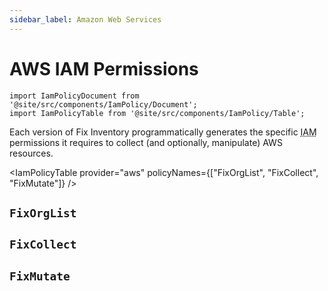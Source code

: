 ```yaml
---
sidebar_label: Amazon Web Services
---
```


# AWS IAM Permissions

```mdx-code-block
import IamPolicyDocument from '@site/src/components/IamPolicy/Document';
import IamPolicyTable from '@site/src/components/IamPolicy/Table';
```

Each version of Fix Inventory programmatically generates the specific <abbr title="Identity and Access Management">IAM</abbr> permissions it requires to collect (and optionally, manipulate) AWS resources.

<IamPolicyTable provider="aws" policyNames={["FixOrgList", "FixCollect", "FixMutate"]} />

## `FixOrgList`

<IamPolicyDocument provider="aws" policyName="FixOrgList" />

## `FixCollect`

<IamPolicyDocument provider="aws" policyName="FixCollect" />

## `FixMutate`

<IamPolicyDocument provider="aws" policyName="FixMutate" />
